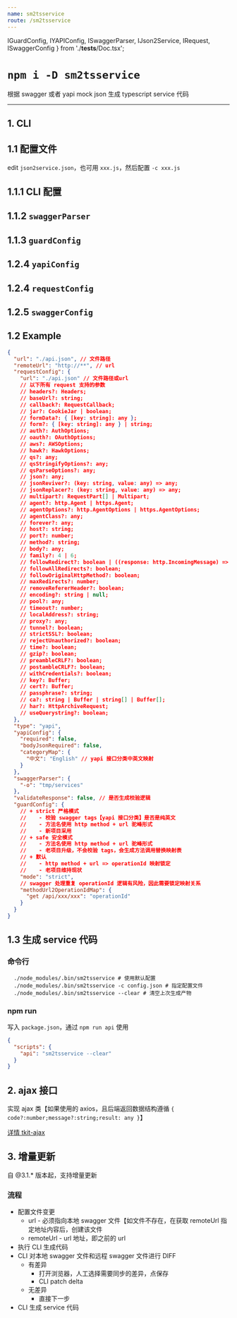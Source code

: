 ```yaml
---
name: sm2tsservice
route: /sm2tsservice
---
```


  IGuardConfig,
  IYAPIConfig,
  ISwaggerParser,
  IJson2Service,
  IRequest,
  ISwaggerConfig
} from './__tests__/Doc.tsx';

# `npm i -D sm2tsservice`

根据 swagger 或者 yapi mock json 生成 typescript service 代码


<Update />

---

## 1. CLI

## 1.1 配置文件

edit `json2service.json`，也可用 `xxx.js`，然后配置 `-c xxx.js`

## 1.1.1 CLI 配置

<Props of={IJson2Service} />

## 1.1.2 `swaggerParser`

<Props of={ISwaggerParser} />

## 1.1.3 `guardConfig`

<Props of={IGuardConfig} />

## 1.2.4 `yapiConfig`

<Props of={IYAPIConfig} />

## 1.2.4 `requestConfig`

<Props of={IRequest} />

## 1.2.5 `swaggerConfig`

<Props of={ISwaggerConfig} />

## 1.2 Example

```json
{
  "url": "./api.json", // 文件路径
  "remoteUrl": "http://**", // url
  "requestConfig": {
    "url": "./api.json" // 文件路径或url
    // 以下所有 request 支持的参数
    // headers?: Headers;
    // baseUrl?: string;
    // callback?: RequestCallback;
    // jar?: CookieJar | boolean;
    // formData?: { [key: string]: any };
    // form?: { [key: string]: any } | string;
    // auth?: AuthOptions;
    // oauth?: OAuthOptions;
    // aws?: AWSOptions;
    // hawk?: HawkOptions;
    // qs?: any;
    // qsStringifyOptions?: any;
    // qsParseOptions?: any;
    // json?: any;
    // jsonReviver?: (key: string, value: any) => any;
    // jsonReplacer?: (key: string, value: any) => any;
    // multipart?: RequestPart[] | Multipart;
    // agent?: http.Agent | https.Agent;
    // agentOptions?: http.AgentOptions | https.AgentOptions;
    // agentClass?: any;
    // forever?: any;
    // host?: string;
    // port?: number;
    // method?: string;
    // body?: any;
    // family?: 4 | 6;
    // followRedirect?: boolean | ((response: http.IncomingMessage) => boolean);
    // followAllRedirects?: boolean;
    // followOriginalHttpMethod?: boolean;
    // maxRedirects?: number;
    // removeRefererHeader?: boolean;
    // encoding?: string | null;
    // pool?: any;
    // timeout?: number;
    // localAddress?: string;
    // proxy?: any;
    // tunnel?: boolean;
    // strictSSL?: boolean;
    // rejectUnauthorized?: boolean;
    // time?: boolean;
    // gzip?: boolean;
    // preambleCRLF?: boolean;
    // postambleCRLF?: boolean;
    // withCredentials?: boolean;
    // key?: Buffer;
    // cert?: Buffer;
    // passphrase?: string;
    // ca?: string | Buffer | string[] | Buffer[];
    // har?: HttpArchiveRequest;
    // useQuerystring?: boolean;
  },
  "type": "yapi",
  "yapiConfig": {
    "required": false,
    "bodyJsonRequired": false,
    "categoryMap": {
      "中文": "English" // yapi 接口分类中英文映射
    }
  },
  "swaggerParser": {
    "-o": "tmp/services"
  },
  "validateResponse": false, // 是否生成校验逻辑
  "guardConfig": {
    // + strict 严格模式
    //    - 校验 swagger tags【yapi 接口分类】是否是纯英文
    //    - 方法名使用 http method + url 驼峰形式
    //    - 新项目采用
    // + safe 安全模式
    //    - 方法名使用 http method + url 驼峰形式
    //    - 老项目升级，不会校验 tags，会生成方法调用替换映射表
    // + 默认
    //    - http method + url => operationId 映射锁定
    //    - 老项目维持现状
    "mode": "strict",
    // swagger 处理重复 operationId 逻辑有风险，因此需要锁定映射关系
    "methodUrl2OperationIdMap": {
      "get /api/xxx/xxx": "operationId"
    }
  }
}
```

## 1.3 生成 service 代码

### 命令行

```shell
  ./node_modules/.bin/sm2tsservice # 使用默认配置
  ./node_modules/.bin/sm2tsservice -c config.json # 指定配置文件
  ./node_modules/.bin/sm2tsservice --clear # 清空上次生成产物
```

### npm run

写入 `package.json`，通过 `npm run api` 使用

```json
{
  "scripts": {
    "api": "sm2tsservice --clear"
  }
}
```

## 2. ajax 接口

实现 ajax 类【如果使用的 axios，且后端返回数据结构遵循 `{ code?:number;message?:string;result: any }`】

[详情 tkit-ajax](https://www.npmjs.com/package/tkit-ajax)

## 3. 增量更新

自 @3.1.\* 版本起，支持增量更新

### 流程

- 配置文件变更
  - url - 必须指向本地 swagger 文件【如文件不存在，在获取 remoteUrl 指定地址内容后，创建该文件
  - remoteUrl - url 地址，即之前的 url
- 执行 CLI 生成代码
- CLI 对本地 swagger 文件和远程 swagger 文件进行 DIFF
  - 有差异
    - 打开浏览器，人工选择需要同步的差异，点保存
    - CLI patch delta
  - 无差异
    - 直接下一步
- CLI 生成 service 代码
